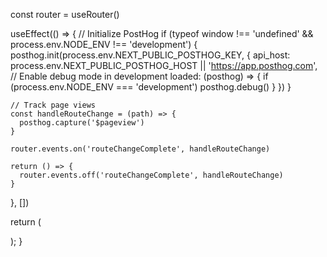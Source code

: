 
  const router = useRouter()

  useEffect(() => {
    // Initialize PostHog
    if (typeof window !== 'undefined' && process.env.NODE_ENV !== 'development') {
      posthog.init(process.env.NEXT_PUBLIC_POSTHOG_KEY, {
        api_host: process.env.NEXT_PUBLIC_POSTHOG_HOST || 'https://app.posthog.com',
        // Enable debug mode in development
        loaded: (posthog) => {
          if (process.env.NODE_ENV === 'development') posthog.debug()
        }
      })
    }

    // Track page views
    const handleRouteChange = (path) => {
      posthog.capture('$pageview')
    }

    router.events.on('routeChangeComplete', handleRouteChange)

    return () => {
      router.events.off('routeChangeComplete', handleRouteChange)
    }
}, [])

return (
  <main className={GeistSans.className}>
    <PostHogProvider client={posthog}>
      <Component {...pageProps} />
      <Analytics />
    </PostHogProvider>
  </main>
  ); 
}